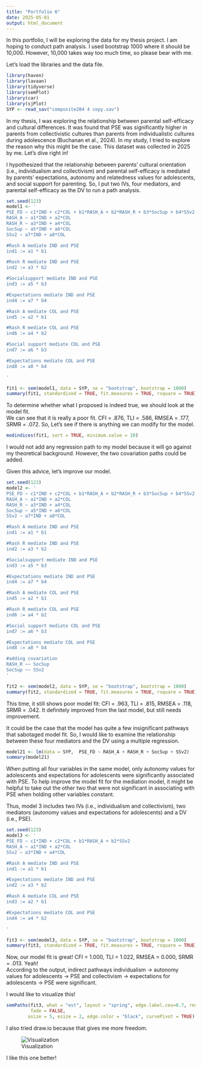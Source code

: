 ```yaml
---
title: "Portfolio 6"
date: 2025-05-01
output: html_document
---
```



In this portfolio, I will be exploring the data for my thesis project. I am hoping to conduct path analysis. I used bootstrap 1000 where it should be 10,000. However, 10,000 takes way too much time, so please bear with me. 

Let's load the libraries and the data file.
```r
library(haven)
library(lavaan)
library(tidyverse)
library(semPlot)
library(car)
library(sjPlot)
SYP <- read_sav("composite204 4 copy.sav")
```

In my thesis, I was exploring the relationship between parental self-efficacy and cultural differences. It was found that PSE was significantly higher in parents from collectivistic cultures than parents from individualistic cultures during adolescence (Buchanan et al., 2024). In my study, I tried to explore the reason why this might be the case. This dataset was collected in 2025 by me. Let's dive right in!

I hypothesized that the relationship between parents' cultural orientation (i.e., individualism and collectivism) and parental self-efficacy is mediated by parents' expectations, autonomy and relatedness values for adolescents, and social support for parenting. So, I put two IVs, four mediators, and parental self-efficacy as the DV to run a path analysis. 

```r
set.seed(123)
model1 <- '
PSE_FD ~ c1*IND + c2*COL + b1*RASH_A + b2*RASH_R + b3*SocSup + b4*SSv2
RASH_A ~ a1*IND + a2*COL
RASH_R ~ a3*IND + a4*COL
SocSup ~ a5*IND + a6*COL
SSv2 ~ a7*IND + a8*COL

#Rash A mediate IND and PSE
ind1 := a1 * b1

#Rash R mediate IND and PSE
ind2 := a3 * b2

#Socialsupport mediate IND and PSE
ind3 := a5 * b3

#Expectations mediate IND and PSE
ind4 := a7 * b4

#Rash A mediate COL and PSE
ind5 := a2 * b1

#Rash R mediate COL and PSE
ind6 := a4 * b2

#Social support mediate COL and PSE
ind7 := a6 * b3

#Expectations mediate COL and PSE
ind8 := a8 * b4

'

fit1 <- sem(model1, data = SYP, se = "bootstrap", bootstrap = 1000)
summary(fit1, standardized = TRUE, fit.measures = TRUE, rsquare = TRUE)
```

To determine whether what I proposed is indeed true, we should look at the model fit.     
We can see that it is really a poor fit. CFI = .876, TLI = .586, RMSEA = .177, SRMR = .072. So, Let's see if there is anything we can modify for the model. 

```r
modindices(fit1, sort = TRUE, minimum.value = 10)
```

I would not add any regression path to my model because it will go against my theoretical background. However, the two covariation paths could be added. 

Given this advice, let's improve our model. 
```r
set.seed(123)
model2 <- '
PSE_FD ~ c1*IND + c2*COL + b1*RASH_A + b2*RASH_R + b3*SocSup + b4*SSv2
RASH_A ~ a1*IND + a2*COL
RASH_R ~ a3*IND + a4*COL
SocSup ~ a5*IND + a6*COL
SSv2 ~ a7*IND + a8*COL

#Rash A mediate IND and PSE
ind1 := a1 * b1

#Rash R mediate IND and PSE
ind2 := a3 * b2

#Socialsupport mediate IND and PSE
ind3 := a5 * b3

#Expectations mediate IND and PSE
ind4 := a7 * b4

#Rash A mediate COL and PSE
ind5 := a2 * b1

#Rash R mediate COL and PSE
ind6 := a4 * b2

#Social support mediate COL and PSE
ind7 := a6 * b3

#Expectations mediate COL and PSE
ind8 := a8 * b4

#adding covariation
RASH_R ~~ SocSup
SocSup ~~ SSv2
'

fit2 <- sem(model2, data = SYP, se = "bootstrap", bootstrap = 1000)
summary(fit2, standardized = TRUE, fit.measures = TRUE, rsquare = TRUE)
```

This time, it still shows poor model fit: CFI = .963, TLI = .815, RMSEA = .118, SRMR = .042. It definitely improved from the last model, but still needs improvement.

It could be the case that the model has quite a few insignificant pathways that sabotaged model fit. So, I would like to examine the relationship between these four mediators and the DV using a multiple regression.
```r
model21 <- lm(data = SYP,  PSE_FD ~ RASH_A + RASH_R + SocSup + SSv2)
summary(model21)
```

When putting all four variables in the same model, only autonomy values for adolescents and expectations for adolescents were significantly associated with PSE. To help improve the model fit for the mediation model, it might be helpful to take out the other two that were not significant in associating with PSE when holding other variables constant. 

Thus, model 3 includes two IVs (i.e., individualism and collectivism), two mediators (autonomy values and expectations for adolescents) and a DV (i.e., PSE).
```r
set.seed(123)
model3 <- '
PSE_FD ~ c1*IND + c2*COL + b1*RASH_A + b2*SSv2
RASH_A ~ a1*IND + a2*COL
SSv2 ~ a3*IND + a4*COL

#Rash A mediate IND and PSE
ind1 := a1 * b1

#Expectations mediate IND and PSE
ind2 := a3 * b2

#Rash A mediate COL and PSE
ind3 := a2 * b1

#Expectations mediate COL and PSE
ind4 := a4 * b2

'

fit3 <- sem(model3, data = SYP, se = "bootstrap", bootstrap = 1000)
summary(fit3, standardized = TRUE, fit.measures = TRUE, rsquare = TRUE)
```

Now, our model fit is great! CFI = 1.000, TLI = 1.022, RMSEA = 0.000, SRMR = .013. Yeah!      
According to the output, indirect pathways individualism -> autonomy values for adolescents -> PSE  and collectivism -> expectations for adolescents -> PSE were significant. 

I would like to visualize this!  
```r
semPaths(fit3, what = "est", layout = "spring", edge.label.cex=0.7, residuals = FALSE,
         fade = FALSE,
        asize = 5, esize = 2, edge.color = "black", curvePivot = TRUE)
```

I also tried draw.io because that gives me more freedom.   



![Visualization](secondmodel2.drawio.png)

I like this one better!